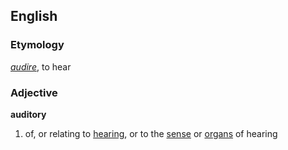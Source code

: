==English==
===Etymology===
{{L.}} ''[[audire]]'', to hear
===Adjective===
'''auditory'''
# of, or relating to [[hearing]], or to the [[sense]] or [[organ]]s of hearing